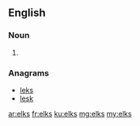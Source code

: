 ==English==

===Noun===
{{head|en|noun plural form}}

# {{plural of|elk|lang=en}}

===Anagrams===
* [[leks#English|leks]]
* [[lesk#English|lesk]]

[[ar:elks]]
[[fr:elks]]
[[ku:elks]]
[[mg:elks]]
[[my:elks]]